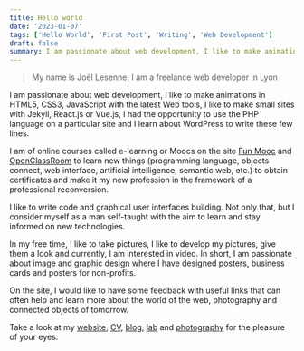 ```yaml
---
title: Hello world
date: '2023-01-07'
tags: ['Hello World', 'First Post', 'Writing', 'Web Development']
draft: false
summary: I am passionate about web development, I like to make animations in HTML5, CSS3, JavaScript with the latest Web tools...
---
```


> My name is Joël Lesenne, I am a freelance web developer in Lyon

I am passionate about web development, I like to make animations in HTML5, CSS3, JavaScript with the latest Web tools, I like to make small sites with Jekyll, React.js or Vue.js, I had the opportunity to use the PHP language on a particular site and I learn about WordPress to write these few lines.

I am of online courses called e-learning or Moocs on the site [Fun Mooc](https://www.fun-mooc.fr/) and [OpenClassRoom](https://openclassrooms.com/)  to learn new things (programming language, objects connect, web interface, artificial intelligence, semantic web, etc.) to obtain certificates and make it my new profession in the framework of a professional reconversion.

I like to write code and graphical user interfaces building. Not only that, but I consider myself as a man self-taught with the aim to learn and stay informed on new technologies.

In my free time, I like to take pictures, I like to develop my pictures, give them a look and currently, I am interested in video. In short, I am passionate about image and graphic design where I have designed posters, business cards and posters for non-profits.

On the site, I would like to have some feedback with useful links that can often help and learn more about the world of the web, photography and connected objects of tomorrow.

Take a look at my [website](https://joellesenne.dev/), [CV](https://cv.joellesenne.dev/), [blog](https://blog.joellesenne.dev/), [lab](https://lab.joellesenne.dev/) and [photography](https://photos.joellesenne.dev/) for the pleasure of your eyes.
